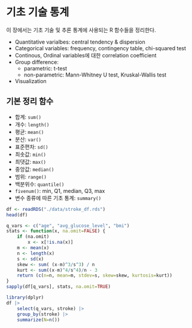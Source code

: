 # 기초 기술 통계 

이 장에서는 기초 기술 및 추론 통계에 사용되는 R 함수들을 정리한다. 

- Quantitative varialbes: central tendency & dispersion
- Categorical variables: frequency, contingency table, chi-squared test 
- Continous, Ordinal variables에 대한  correlation coefficient
- Group difference:
    - parametric: t-test
    - non-parametric: Mann-Whitney U test, Kruskal-Wallis test 

- Visualization

## 기본 정리 함수 

- 합계: `sum()`
- 개수: `length()`
- 평균: `mean()`
- 분산: `var()`
- 표준편차: `sd()`
- 최솟값: `min()`
- 최댓값: `max()`
- 중앙값: `median()`
- 범위: `range()`
- 백분위수: `quantile()`
- `fivenum()`: min, Q1, median, Q3, max
- 변수 종류에 따른 기초 통계: `summary()`


```r
df <- readRDS("./data/stroke_df.rds")
head(df)
```


```r
q_vars <- c("age", "avg_glucose_level", "bmi")
stats <- function(x, na.omit=FALSE) {
    if (na.omit)
        x <- x[!is.na(x)]
    m <- mean(x)
    n <- length(x)
    s <- sd(x)
    skew <- sum( (x-m)^3/s^3) / n
    kurt <- sum((x-m)^4/s^4)/n - 3
    return (c(n=n, mean=m, stdev=s, skew=skew, kurtosis=kurt))
}
sapply(df[q_vars], stats, na.omit=TRUE)
```


```r
library(dplyr)
df |> 
    select(q_vars, stroke) |> 
    group_by(stroke) |> 
    summarize(N=n())
```